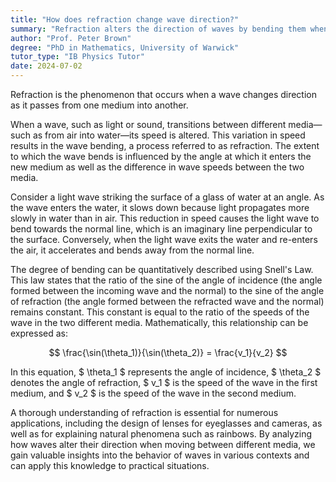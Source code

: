```yaml
---
title: "How does refraction change wave direction?"
summary: "Refraction alters the direction of waves by bending them when they transition between different media."
author: "Prof. Peter Brown"
degree: "PhD in Mathematics, University of Warwick"
tutor_type: "IB Physics Tutor"
date: 2024-07-02
---
```


Refraction is the phenomenon that occurs when a wave changes direction as it passes from one medium into another.

When a wave, such as light or sound, transitions between different media—such as from air into water—its speed is altered. This variation in speed results in the wave bending, a process referred to as refraction. The extent to which the wave bends is influenced by the angle at which it enters the new medium as well as the difference in wave speeds between the two media.

Consider a light wave striking the surface of a glass of water at an angle. As the wave enters the water, it slows down because light propagates more slowly in water than in air. This reduction in speed causes the light wave to bend towards the normal line, which is an imaginary line perpendicular to the surface. Conversely, when the light wave exits the water and re-enters the air, it accelerates and bends away from the normal line.

The degree of bending can be quantitatively described using Snell's Law. This law states that the ratio of the sine of the angle of incidence (the angle formed between the incoming wave and the normal) to the sine of the angle of refraction (the angle formed between the refracted wave and the normal) remains constant. This constant is equal to the ratio of the speeds of the wave in the two different media. Mathematically, this relationship can be expressed as:

$$ 
\frac{\sin(\theta_1)}{\sin(\theta_2)} = \frac{v_1}{v_2} 
$$

In this equation, $ \theta_1 $ represents the angle of incidence, $ \theta_2 $ denotes the angle of refraction, $ v_1 $ is the speed of the wave in the first medium, and $ v_2 $ is the speed of the wave in the second medium.

A thorough understanding of refraction is essential for numerous applications, including the design of lenses for eyeglasses and cameras, as well as for explaining natural phenomena such as rainbows. By analyzing how waves alter their direction when moving between different media, we gain valuable insights into the behavior of waves in various contexts and can apply this knowledge to practical situations.
    